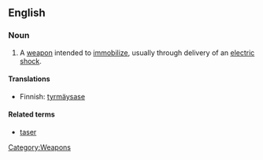 ==English==

===Noun===
{{en-noun}}

# A [[weapon]] intended to [[immobilize]], usually through delivery of an [[electric shock]].

====Translations====
{{trans-top|A weapon intended to immobilize}}
*Finnish: [[tyrmäysase]]
{{trans-mid}}
{{trans-bottom}}

====Related terms====
*[[taser]]

[[Category:Weapons]]